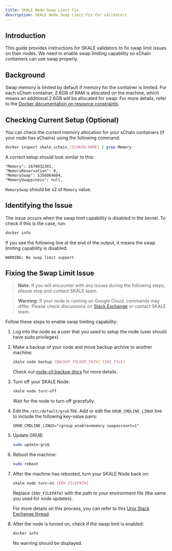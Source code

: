 ```yaml
---
title: SKALE Node Swap Limit Fix
description: SKALE Node Swap Limit Fix for validators
---
```


## Introduction

This guide provides instructions for SKALE validators to fix swap limit issues on their nodes. We need to enable swap limiting capability so sChain containers can use swap properly.

## Background

Swap memory is limited by default if memory for the container is limited. For each sChain container, 2.6GB of RAM is allocated on the machine, which means an additional 2.6GB will be allocated for swap.
For more details, refer to the [Docker documentation on resource constraints](https://docs.docker.com/config/containers/resource_constraints/#--memory-swap-details).

## Checking Current Setup (Optional)

You can check the current memory allocation for your sChain containers (if your node has sChains) using the following command:

```bash
docker inspect skale_schain_[SCHAIN-NAME] | grep Memory
```

A correct setup should look similar to this:

```
"Memory": 2678032302,
"MemoryReservation": 0,
"MemorySwap": 5356064604,
"MemorySwappiness": null,
```

`MemorySwap` should be x2 of `Memory` value.

## Identifying the Issue

The issue occurs when the swap limit capability is disabled in the kernel. To check if this is the case, run:

```bash
docker info
```

If you see the following line at the end of the output, it means the swap limiting capability is disabled:

```
WARNING: No swap limit support
```

## Fixing the Swap Limit Issue

> **Note:** If you will encounter with any issues during the following steps, please stop and contact SKALE team.  

> **Warning:** If your node is running on Google Cloud, commands may differ. Please check discussions on [Stack Exchange](https://unix.stackexchange.com/a/495058) or contact SKALE team.

Follow these steps to enable swap limiting capability:

1. Log into the node as a user that you used to setup the node (user should have sudo privileges).

2. Make a backup of your node and move backup archive to another machine:

   ```bash
   skale node backup [BACKUP_FOLDER_PATH] [ENV_FILE]
   ```

   Check out [node-cli backup docs](https://github.com/skalenetwork/node-cli?tab=readme-ov-file#node-backup) for more details.

3. Turn off your SKALE Node:

   ```bash
   skale node turn-off
   ```

   Wait for the node to turn off gracefully.

3. Edit the `/etc/default/grub` file. Add or edit the `GRUB_CMDLINE_LINUX` line to include the following key-value pairs:

   ```
   GRUB_CMDLINE_LINUX="cgroup_enable=memory swapaccount=1"
   ```

4. Update GRUB:

   ```bash
   sudo update-grub
   ```

5. Reboot the machine:

   ```bash
   sudo reboot
   ```

6. After the machine has rebooted, turn your SKALE Node back on:

   ```bash
   skale node turn-on [ENV_FILEPATH]
   ```

   Replace `[ENV_FILEPATH]` with the path to your environment file (the same you used for node updates).

   For more details on this process, you can refer to this [Unix Stack Exchange thread](https://unix.stackexchange.com/questions/342735/docker-warning-no-swap-limit-support).

7. After the node is turned on, check if the swap limit is enabled:

   ```bash
   docker info
   ```

   No warning should be displayed.
